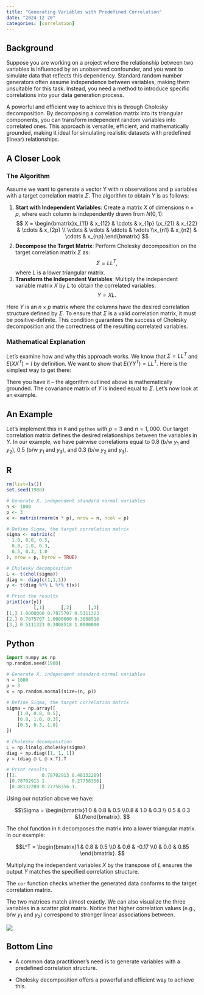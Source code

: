 ```yaml
---
title: "Generating Variables with Predefined Correlation"
date: "2024-12-20"
categories: [correlation]
---
```


## Background

Suppose you are working on a project where the relationship between two variables is influenced by an unobserved confounder, and you want to simulate data that reflects this dependency. Standard random number generators often assume independence between variables, making them unsuitable for this task. Instead, you need a method to introduce specific correlations into your data generation process.

A powerful and efficient way to achieve this is through Cholesky decomposition. By decomposing a correlation matrix into its triangular components, you can transform independent random variables into correlated ones. This approach is versatile, efficient, and mathematically grounded, making it ideal for simulating realistic datasets with predefined (linear) relationships.

## A Closer Look

### The Algorithm

Assume we want to generate a vector Y with n observations and p variables with a target correlation matrix $\Sigma$. The algorithm to obtain $Y$ is as follows:

::: {.callout-note title="Algorithm:"}
1. **Start with Independent Variables**: Create a matrix $X$ of dimensions $n \times p$, where each column is independently drawn from $N(0,1)$:
  $$ X = \begin{bmatrix}x_{11} & x_{12} & \cdots & x_{1p} \\x_{21} & x_{22} & \cdots & x_{2p} \\ \vdots & \vdots & \ddots & \vdots \\x_{n1} & x_{n2} & \cdots & x_{np}.\end{bmatrix} $$
2. **Decompose the Target Matrix**: Perform Cholesky decomposition on the target correlation matrix $\Sigma$ as:
  $$\Sigma = LL^T,$$
where $L$ is a lower triangular matrix.
3. **Transform the Independent Variables**: Multiply the independent variable matrix $X$ by $L$ to obtain the correlated variables:
  $$Y = XL.$$
:::

Here $Y$ is an $n\times p$ matrix where the columns have the desired correlation structure defined by $\Sigma$. To ensure that $\Sigma$ is a valid correlation matrix, it must be positive-definite. This condition guarantees the success of Cholesky decomposition and the correctness of the resulting correlated variables.

### Mathematical Explanation

Let’s examine how and why this approach works. We know that $\Sigma = LL^T$ and $E(XX^T)=I$ by definition. We want to show that $E(YY^T)=LL^T$. Here is the simplest way to get there:

\begin{align*}
E(YY^T) &= E((LX)(LX)^T) \\
        &= E(LXX^TL^T) \\
        &= LE(XX^T)L^T \\
        &= LL^T.
\end{align*}

There you have it – the algorithm outlined above is mathematically grounded. The covariance matrix of $Y$ is indeed equal to $\Sigma$. Let’s now look at an example.

## An Example

Let’s implement this in `R` and `python` with $p=3$ and $n=1,000$. Our target correlation matrix defines the desired relationships between the variables in $Y$. In our example, we have pairwise correlations equal to $0.8$ (b/w $y_1$ and $y_2$), $0.5$ (b/w $y_1$ and $y_3$), and $0.3$ (b/w $y_2$ and $y_3$).

:::{.panel-tabset}

## R 

```r
rm(list=ls())
set.seed(1988)

# Generate X, independent standard normal variables
n <- 1000 
p <- 3   
x <- matrix(rnorm(n * p), nrow = n, ncol = p)

# Define Sigma, the target correlation matrix
sigma <- matrix(c(
  1.0, 0.8, 0.5,
  0.8, 1.0, 0.3,
  0.5, 0.3, 1.0
), nrow = p, byrow = TRUE)

# Cholesky decomposition
L <- t(chol(sigma))
diag <- diag(c(1,1,1))
y <- t(diag %*% L %*% t(x))

# Print the results
print(cor(y))
          [,1]      [,2]      [,3]
[1,] 1.0000000 0.7875707 0.5111323
[2,] 0.7875707 1.0000000 0.3008518
[3,] 0.5111323 0.3008518 1.0000000
```

## Python

```python
import numpy as np
np.random.seed(1988)

# Generate X, independent standard normal variables
n = 1000
p = 3
x = np.random.normal(size=(n, p))

# Define Sigma, the target correlation matrix
sigma = np.array([
    [1.0, 0.8, 0.5],
    [0.8, 1.0, 0.3],
    [0.5, 0.3, 1.0]
])

# Cholesky decomposition
L = np.linalg.cholesky(sigma)
diag = np.diag([1, 1, 1])
y = (diag @ L @ x.T).T

# Print results
[[1.         0.78702913 0.48132289]
 [0.78702913 1.         0.27758356]
 [0.48132289 0.27758356 1.        ]]
```

:::

Using our notation above we have:

$$\Sigma = \begin{bmatrix}1.0 & 0.8 & 0.5 \\0.8 & 1.0 & 0.3 \\ 0.5 & 0.3 &1.0\end{bmatrix}. $$

The chol function in `R` decomposes the matrix into a lower triangular matrix. In our example:

$$L^T = \begin{bmatrix}1 & 0.8 & 0.5 \\0 & 0.6 & -0.17 \\0 & 0.0 & 0.85 \end{bmatrix}. $$

Multiplying the independent variables $X$ by the transpose of $L$ ensures the output $Y$ matches the specified correlation structure.

The `cor` function checks whether the generated data conforms to the target correlation matrix.

The two matrices match almost exactly. We can also visualize the three variables in a scatter plot matrix. Notice that higher correlation values (e.g., b/w $y_1$ and $y_2$) correspond to stronger linear associations between.

![](../images/scatterplot_matrix.png)

## Bottom Line

- A common data practitioner’s need is to generate variables with a predefined correlation structure.

- Cholesky decomposition offers a powerful and efficient way to achieve this.